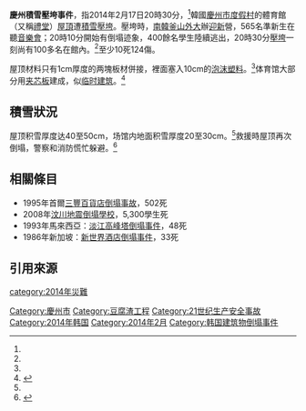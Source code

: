 {{noteTA
|G1=C
}}

'''慶州積雪壓垮事件'''，指2014年2月17日20時30分，<ref name="朝鲜日报2014-02-18"/>韓國[[慶州市|慶州市]][[度假村|度假村]]的體育館（又稱[[禮堂|禮堂]]）[[屋頂|屋頂]]遭[[積雪|積雪]][[坍塌|壓垮]]。壓垮時，[[南韓|南韓]][[釜山外國語大學|釜山外大]]辦[[迎新|迎新]]營，565名準新生在聽[[音樂會|音樂會]]；20時10分開始有倒塌迹象，400餘名學生陸續逃出，20時30分[[坍塌|壓垮]]一刻尚有100多名在館內。<ref name="朝鲜日报2014-02-18"/>至少10死124傷。

屋顶材料只有1cm厚度的两塊板材併接，裡面塞入10cm的[[泡沫塑料|泡沫塑料]]。<ref name="朝鲜日报2014-02-18"/>体育馆大部分用[[夹芯板|夹芯板]]建成，似[[临时建筑|临时建筑]]。<ref>{{cite news|title=韩国度假村坍塌事故已致10人死亡 100余人受伤|url=http://news.sina.com.cn/w/2014-02-18/110429498549.shtml|date=2014年02月18日11:04|author=|publisher=[[中国新闻网|中国新闻网]]|archiveurl=https://web.archive.org/web/20200714032718/http://news.sina.com.cn/w/2014-02-18/110429498549.shtml|archivedate=2020-07-14|accessdate=2020-07-12|dead-url=no}}</ref>

==積雪狀況==
屋顶积雪厚度达40至50cm，场馆内地面积雪厚度20至30cm。<ref name="朝鲜日报2014-02-18"/>救援時屋顶再次倒塌，警察和消防慌忙躲避。<ref name="朝鲜日报2014-02-18">{{cite news|title=暴雪压塌建筑物 大学迎新会现场一片狼藉|url=http://cnnews.chosun.com/client/news/viw.asp?cate=c01&mcate=&nNewsNumb=20140238412&nidx=38412|accessdate=2020-07-12|archive-date=2014-03-05|archive-url=https://web.archive.org/web/20140305165337/http://cn.chosun.com/site/data/html_dir/2014/02/18/20140218000006.html|dead-url=no}}</ref>

==相關條目==
*1995年首爾[[三豐百貨店倒塌事故|三豐百貨店倒塌事故]]，502死
*2008年[[川震校舍倒塌|汶川地震倒塌學校]]，5,300學生死
*1993年馬來西亞：[[淡江高峰塔倒塌事件|淡江高峰塔倒塌事件]]，48死
*1986年新加坡：[[新世界酒店倒塌事件|新世界酒店倒塌事件]]，33死

==引用來源==
{{REFLIST|2}}

[[category:2014年災難|category:2014年災難]]
[[Category:慶州市|Category:慶州市]]
[[Category:豆腐渣工程|Category:豆腐渣工程]]
[[Category:21世纪生产安全事故|Category:21世纪生产安全事故]]
[[Category:2014年韩国|Category:2014年韩国]]
[[Category:2014年2月|Category:2014年2月]]
[[Category:韩国建筑物倒塌事件|Category:韩国建筑物倒塌事件]]